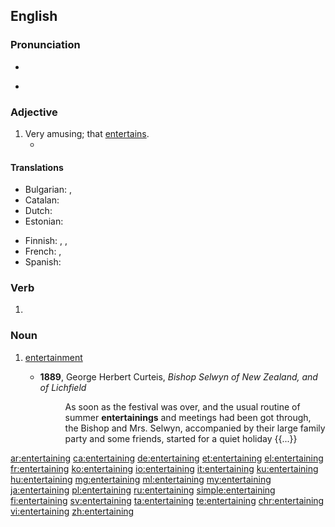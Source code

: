 ==English==

===Pronunciation===
* {{audio|en-us-entertaining.ogg|Audio (US)|lang=en}}

* {{rhymes|eɪnɪŋ|lang=en}}

===Adjective===
{{en-adj}}

# Very amusing; that [[entertain]]s.
#* {{quote-journal
|date=October 1, 2011
|author=Phil Dawkes
|title=Sunderland 2 - 2 West Brom
|work=BBC Sport
|url=http://news.bbc.co.uk/sport2/hi/football/eng_prem/15045630.stm
|page=
|passage=Sunderland came back from two goals down to earn a point from an '''entertaining''' encounter with West Brom.}}

====Translations====
{{trans-top|amusing}}
* Bulgarian: {{t+|bg|забавен|sc=Cyrl}}, {{t+|bg|занимателен|sc=Cyrl}}
* Catalan: {{t|ca|divertit}}
* Dutch: {{t+|nl|vermakelijk}}
* Estonian: {{t|et|meelelahutuslik}}
{{trans-mid}}
* Finnish: {{t+|fi|viihdyttävä}}, {{t+|fi|huvittava}}, {{t+|fi|hauska}}
* French: {{t+|fr|divertissant|m}}, {{t+|fr|distrayant}}
* Spanish: {{t+|es|divertido|m}}
{{trans-bottom}}

===Verb===
{{head|en|present participle}}

# {{present participle of|entertain|lang=en|nocat=1}}

===Noun===
{{en-noun}}

# {{lb|en|archaic}} [[entertainment]]
#* '''1889''', George Herbert Curteis, ''Bishop Selwyn of New Zealand, and of Lichfield''
#*: As soon as the festival was over, and the usual routine of summer '''entertainings''' and meetings had been got through, the Bishop and Mrs. Selwyn, accompanied by their large family party and some friends, started for a quiet holiday {{...}}

[[ar:entertaining]]
[[ca:entertaining]]
[[de:entertaining]]
[[et:entertaining]]
[[el:entertaining]]
[[fr:entertaining]]
[[ko:entertaining]]
[[io:entertaining]]
[[it:entertaining]]
[[ku:entertaining]]
[[hu:entertaining]]
[[mg:entertaining]]
[[ml:entertaining]]
[[my:entertaining]]
[[ja:entertaining]]
[[pl:entertaining]]
[[ru:entertaining]]
[[simple:entertaining]]
[[fi:entertaining]]
[[sv:entertaining]]
[[ta:entertaining]]
[[te:entertaining]]
[[chr:entertaining]]
[[vi:entertaining]]
[[zh:entertaining]]